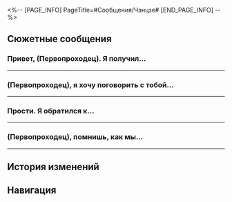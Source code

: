 <%-- [PAGE_INFO]
PageTitle=#Сообщения/Чэнцзе#
[END_PAGE_INFO] --%>
{{Сообщение Инфобокс
|id          = 54
|Изображение = НИП Чэнцзе Иконка.png
|Тип         = НИП
|Отправитель = Чэнцзе
|ПодписьСоо  = Мечтатель
|Фракция     = Лофу Сяньчжоу
}}

==Сюжетные сообщения==
===Привет, (Первопроходец). Я получил...===
{{Сообщения
|условие_получения = 
|текст =
:'''Чэнцзе:''' Привет, (Первопроходец). Я получил твой номер у госпожи Цинцюэ.
:'''Чэнцзе:''' Я пытаюсь разобраться в чертежах моего учителя. Клянусь Небесной Дугой, я чувствую, что меня переполняет вдохновение!
:'''Чэнцзе:''' Я очень хочу обсудить с кем-нибудь свои идеи. У тебя есть время?
:{Выбор} Я не смогу понять.
::'''(Первопроходец):''' Я не смогу тебя понять...
::'''Чэнцзе:''' Хе-хе-хе, мне просто хочется поболтать. Относись к этому, как к пустым разглагольствованиям нового друга.
::{Выбор} Моё время дорого стоит!
:::'''(Первопроходец):''' Моё время дорого стоит!
::{Выбор} Пользователь, которому вы отправили сообщение, в настоящее время недоступен
:::'''(Первопроходец):''' Пользователь, которому вы отправили сообщение, в настоящее время недоступен
:{Выбор} Ты говорил с Цинцюэ?
::'''(Первопроходец):''' Ты говорил с Цинцюэ о своём вдохновении?
::'''Чэнцзе:''' Да. Она сказала, что очень занята. Попросила обратиться к тебе.
::{Выбор} Цинцюэ и занятость - понятия несовместимые.
:::'''(Первопроходец):''' Цинцюэ и занятость - понятия несовместимые.
:::'''Чэнцзе:''' Что это значит? Какое-то новое выражение?
:::'''(Первопроходец):''' Это значит, что между ними нет никакой связи.
::{Выбор} У меня тоже нет времени.
:::'''(Первопроходец):''' Вообще-то, у меня тоже нет времени.
:::'''Чэнцзе:''' Но госпожа Цинцюэ сказала, что ты на Сяньчжоу как турист, и у тебя должно быть много свободного времени. Она также сказала, что тайная фракция, к которой ты принадлежишь, любит помогать людям. Зачем ещё тебе помогать генералу и спасать нас в Комиссии по ремёслам?
:::'''(Первопроходец):''' И чем же я {{MC|ж=обидела|м=обидел}} Цинцюэ?
:'''Чэнцзе:''' Прошу тебя, (Первопроходец).
:'''Чэнцзе:''' Мне очень нужна помощь. Я обязательно заплачу!
<!--;{Принятая миссия: Учитель и друг: Продолжение I}-->
}}
----

===(Первопроходец), я хочу поговорить с тобой...===
{{Сообщения
|условие_получения = 
|текст =
:'''Чэнцзе:''' (Первопроходец), я хочу поговорить с тобой...
:'''Чэнцзе:''' Кажется, я теряю мотивацию.
:{Выбор} Закончил со звёздным яликом?
::'''(Первопроходец):''' Проектирование звёздного ялика почти закончено?
::'''Чэнцзе:''' Нет. Ещё много работы.
::'''Чэнцзе:''' Эх, когда я думаю о том, что ещё предстоит сделать, мне кажется, что мечта моего учителя несбыточна.
::'''Чэнцзе:''' Я такой бесполезный. Уже больше века прошло, а я всё ещё не могу практиковаться самостоятельно.
:{Выбор} Я словно твой учитель.
::'''(Первопроходец):''' Если честно, мне кажется, я {{MC|ж=стала|м=стал}} твоим учителем.
::'''(Первопроходец):''' Какому изобретателю требуется руководство со стороны?
::'''Чэнцзе:''' Прости. Я так бесполезен. Уже больше века прошло, а я всё ещё не могу практиковаться самостоятельно.
:'''Чэнцзе:''' (Первопроходец), скажи, а ты не можешь прийти и наругать меня лично?
:'''Чэнцзе:''' Стикеров, которые отправляет госпожа Цинцюэ, недостаточно. Они не помогают...
:'''Чэнцзе:''' Если ты сильно меня наругаешь, то в моей душе пробудится стыд и мотивация, и я смогу завершить работу своего учителя!
:{Выбор} Впервые слышу такую просьбу...
::'''(Первопроходец):''' Странная у тебя просьба, впервые такое слышу.
::'''Чэнцзе:''' Пожалуйста! Учитель Райан ругал меня, чтобы подбодрить. Его ругань всегда приводила меня в чувства!
::'''Чэнцзе:''' ...Правда, всего на день.
:{Выбор} Разве пары грубых слов хватит?
::'''(Первопроходец):''' Если бы пары грубых слов было достаточно, чтобы заставить людей исполнить свои мечты, то во вселенной не осталось бы несбывшихся мечт.
::'''Чэнцзе:''' Думаешь, не хватит? Тогда, может, добавить телесные наказания?
::'''Чэнцзе:''' Я слышал от мастера Гуншу, что ты {{MC|ж=использовала|м=использовал}} только палку, чтобы отбиваться от монстров. Может быть, ты сможешь сделать то же самое со мной... но тебе нужно контролировать свою силу.
<!--;{Принятая миссия: Учитель и друг: Продолжение I}-->
}}
----

===Прости. Я обратился к...===
{{Сообщения
|условие_получения = 
|текст =
:'''Чэнцзе:''' Прости. Я обратился к тебе с этой просьбой, а теперь передумал...
:{Выбор} Какая трата времени...
::'''(Первопроходец):''' Я наконец понимаю, почему ты не можешь практиковаться сам после двух сотен лет в Комиссии по ремёслам.
::'''(Первопроходец):''' Не стоило тратить на тебя время.
::'''Чэнцзе:''' ...Прости, (Первопроходец).
:{Выбор} Не падай духом...
::'''(Первопроходец):''' Не извиняйся. Сделать что-то стоящее всегда сложно.
::'''(Первопроходец):''' Каждую секунду во вселенной кто-то сдаётся. Люди, которые могут превозмогать боль и завершать начатое, превосходят нас всех.
::'''Чэнцзе:''' ...Спасибо, (Первопроходец), за твоё безграничное терпение.
:{Выбор} Отступи, не дави на себя.
::'''(Первопроходец):''' Не стоит так на себя давить.
::'''(Первопроходец):''' Ну доделаешь ты звёздный ялик, и что с того? Понимаю, для тебя он особенный, но можно же сделать шаг назад...
::'''(Первопроходец):''' Всё, что делают люди, - бессмыслица. Пройдёт пара веков, и уже никто не вспомнит о тяжёлом труде какого-то ученика из Комиссии по ремёслам.
::'''Чэнцзе:''' Я...
::'''Чэнцзе:''' Я буду помнить...
:'''Чэнцзе:''' Я закончу оставшуюся работу. Пожалуйста, приди и посмотри, когда я закончу... Жди хороших новостей.
}}
----

===(Первопроходец), помнишь, как мы...===
{{Сообщения
|условие_получения = 
|текст =
:'''Чэнцзе:''' (Первопроходец), помнишь, как мы наблюдали за звёздными яликами в Приюте звёздных яликов?
:'''Чэнцзе:''' Тогда я думал, что могу положиться на свою сиюминутную импульсивность, чтобы завершить проектирование звёздного ялика. «Незаурядный ученик исполнил мечту своего покойного учителя»... Хорошая ведь история?
:{Выбор} Но у тебя не вышло.
::'''(Первопроходец):''' Если бы всё так и вышло, то да, получилась бы хорошая история.
:{Выбор} Это нереалистично.
::'''(Первопроходец):''' Как незаурядный ученик может так легко исполнить мечту учителя? Это нереалистично.
::'''Чэнцзе:''' Да...
:'''Чэнцзе:''' Ах да, ты мне так много помогаешь, а я так и не отблагодарил как следует.
:'''Чэнцзе:''' Можешь прийти в Приют звёздных яликов? Буду ждать тебя на том же мосту, где мы наблюдали за звёздными яликами.
}}
----

==История изменений==
{{История изменений|2.7}}

==Навигация==
{{Сообщения Навбокс}}